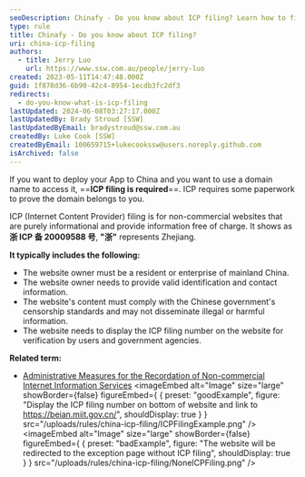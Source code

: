 ```yaml
---
seoDescription: Chinafy - Do you know about ICP filing? Learn how to file an ICP application for your non-commercial website and access China with a domain name. Get insights into ICP requirements, including registration, verification, and display of the filing number.
type: rule
title: Chinafy - Do you know about ICP filing?
uri: china-icp-filing
authors:
  - title: Jerry Luo
    url: https://www.ssw.com.au/people/jerry-luo
created: 2023-05-11T14:47:48.000Z
guid: 1f878d36-6b90-42c4-8954-1ecdb3fc2df3
redirects:
  - do-you-know-what-is-icp-filing
lastUpdated: 2024-06-08T03:27:17.000Z
lastUpdatedBy: Brady Stroud [SSW]
lastUpdatedByEmail: bradystroud@ssw.com.au
createdBy: Luke Cook [SSW]
createdByEmail: 100659715+lukecookssw@users.noreply.github.com
isArchived: false
---
```


If you want to deploy your App to China and you want to use a domain name to access it, ==**ICP filing is required**==. ICP requires some paperwork to prove the domain belongs to you.

ICP (Internet Content Provider) filing is for non-commercial websites that are purely informational and provide information free of charge. It shows as **浙 ICP 备 20009588 号**, **"浙"** represents Zhejiang.

**It typically includes the following:**

- The website owner must be a resident or enterprise of mainland China.
- The website owner needs to provide valid identification and contact information.
- The website's content must comply with the Chinese government's censorship standards and may not disseminate illegal or harmful information.
- The website needs to display the ICP filing number on the website for verification by users and government agencies.

**Related term:**

- [Administrative Measures for the Recordation of Non-commercial Internet Information Services](https://www.wayaglobal.com/icpknowledge1.html)
<imageEmbed
  alt="Image"
  size="large"
  showBorder={false}
  figureEmbed={ {
    preset: "goodExample",
    figure: "Display the ICP filing number on bottom of website and link to https://beian.miit.gov.cn/",
    shouldDisplay: true
  } }
  src="/uploads/rules/china-icp-filing/ICPFilingExample.png"
/>
<imageEmbed
  alt="Image"
  size="large"
  showBorder={false}
  figureEmbed={ {
    preset: "badExample",
    figure: "The website will be redirected to the exception page without ICP filing",
    shouldDisplay: true
  } }
  src="/uploads/rules/china-icp-filing/NoneICPFiling.png"
/>
